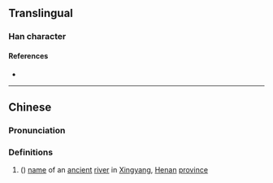 {{character info/new}}
==Translingual==

===Han character===
{{Han char|rn=85|rad=水|as=13|sn=16|four=31131|canj=EMGH|ids=⿰氵瑟}}

====References====
* {{Han ref|kx=0655.200|dkj=18472|hdz=31752.030|uh=6FCF|ud=28623|bh=E9FC|bd=59900}}

----

==Chinese==
{{zh-forms}}

===Pronunciation===
{{zh-pron
|m=sè
|c=
|mc=
|oc=
|ma=
|cat=pn
}}

===Definitions===
{{zh-hanzi}}

# ({{zh-only|濏濏水}}) [[name]] of an [[ancient]] [[river]] in [[w:Xingyang|Xingyang]], [[Henan]] [[province]]
